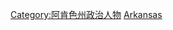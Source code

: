 {{Commonscat|Governors of Arkansas}}

[[Category:阿肯色州政治人物|Category:阿肯色州政治人物]]
[[Category:美国州长|Arkansas]]